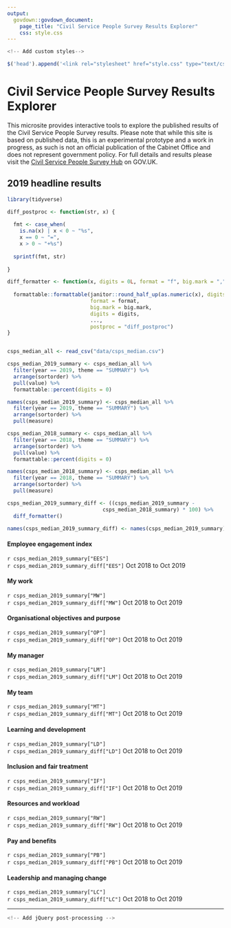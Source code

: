 ```yaml
---
output:
  govdown::govdown_document:
    page_title: "Civil Service People Survey Results Explorer"
    css: style.css
---
```


<script src="https://ajax.googleapis.com/ajax/libs/jquery/3.5.1/jquery.min.js"></script>


``` js
<!-- Add custom styles-->

$('head').append('<link rel="stylesheet" href="style.css" type="text/css" />');

```


# Civil Service People Survey Results Explorer

This microsite provides interactive tools to explore the published results of the Civil Service People Survey results. Please note that while this site is based on published data, this is an experimental prototype and a work in progress, as such is not an official publication of the Cabinet Office and does not represent government policy. For full details and results please visit the [Civil Service People Survey Hub](https://www.gov.uk/government/collections/civil-service-people-survey-hub) on GOV.UK.

## 2019 headline results

``` r

library(tidyverse)

diff_postproc <- function(str, x) {
  
  fmt <- case_when(
    is.na(x) | x < 0 ~ "%s",
    x == 0 ~ "=",
    x > 0 ~ "+%s")
  
  sprintf(fmt, str)
  
}

diff_formatter <- function(x, digits = 0L, format = "f", big.mark = ",", ...) {
  
  formattable::formattable(janitor::round_half_up(as.numeric(x), digits = digits), 
                           format = format, 
                           big.mark = big.mark,
                           digits = digits, 
                           ..., 
                           postproc = "diff_postproc")
}


csps_median_all <- read_csv("data/csps_median.csv")

csps_median_2019_summary <- csps_median_all %>%
  filter(year == 2019, theme == "SUMMARY") %>%
  arrange(sortorder) %>%
  pull(value) %>%
  formattable::percent(digits = 0)

names(csps_median_2019_summary) <- csps_median_all %>%
  filter(year == 2019, theme == "SUMMARY") %>%
  arrange(sortorder) %>%
  pull(measure)

csps_median_2018_summary <- csps_median_all %>%
  filter(year == 2018, theme == "SUMMARY") %>%
  arrange(sortorder) %>%
  pull(value) %>%
  formattable::percent(digits = 0)

names(csps_median_2018_summary) <- csps_median_all %>%
  filter(year == 2018, theme == "SUMMARY") %>%
  arrange(sortorder) %>%
  pull(measure)

csps_median_2019_summary_diff <- ((csps_median_2019_summary - 
                               csps_median_2018_summary) * 100) %>%
  diff_formatter()

names(csps_median_2019_summary_diff) <- names(csps_median_2019_summary)


```


:::{.govuk-grid-row}

:::{.govuk-grid-column-full .metric-box}
#### Employee engagement index
<span class="govuk-!-font-size-48 govuk-!-font-weight-bold">`r csps_median_2019_summary["EES"]`</span><br/>
<span class="govuk-!-font-size-24">`r csps_median_2019_summary_diff["EES"]`</span> Oct 2018 to Oct 2019
:::

:::


:::{.govuk-grid-row}

:::{.govuk-grid-column-one-third .metric-box}
#### My work
<span class="govuk-!-font-size-48 govuk-!-font-weight-bold">`r csps_median_2019_summary["MW"]`</span><br/>
<span class="govuk-!-font-size-24">`r csps_median_2019_summary_diff["MW"]`</span> Oct 2018 to Oct 2019
:::

:::{.govuk-grid-column-one-third .metric-box}
#### Organisational objectives and purpose
<span class="govuk-!-font-size-48 govuk-!-font-weight-bold">`r csps_median_2019_summary["OP"]`</span><br/>
<span class="govuk-!-font-size-24">`r csps_median_2019_summary_diff["OP"]`</span> Oct 2018 to Oct 2019
:::

:::{.govuk-grid-column-one-third .metric-box}
#### My manager
<span class="govuk-!-font-size-48 govuk-!-font-weight-bold">`r csps_median_2019_summary["LM"]`</span><br/>
<span class="govuk-!-font-size-24">`r csps_median_2019_summary_diff["LM"]`</span> Oct 2018 to Oct 2019
:::

:::

:::{.govuk-grid-row}


:::{.govuk-grid-column-one-third .metric-box}
#### My team
<span class="govuk-!-font-size-48 govuk-!-font-weight-bold">`r csps_median_2019_summary["MT"]`</span><br/>
<span class="govuk-!-font-size-24">`r csps_median_2019_summary_diff["MT"]`</span> Oct 2018 to Oct 2019
:::

:::{.govuk-grid-column-one-third .metric-box}
#### Learning and development
<span class="govuk-!-font-size-48 govuk-!-font-weight-bold">`r csps_median_2019_summary["LD"]`</span><br/>
<span class="govuk-!-font-size-24">`r csps_median_2019_summary_diff["LD"]`</span> Oct 2018 to Oct 2019
:::

:::{.govuk-grid-column-one-third .metric-box}
#### Inclusion and fair treatment
<span class="govuk-!-font-size-48 govuk-!-font-weight-bold">`r csps_median_2019_summary["IF"]`</span><br/>
<span class="govuk-!-font-size-24">`r csps_median_2019_summary_diff["IF"]`</span> Oct 2018 to Oct 2019
:::

:::

:::{.govuk-grid-row}

:::{.govuk-grid-column-one-third .metric-box}
#### Resources and workload
<span class="govuk-!-font-size-48 govuk-!-font-weight-bold">`r csps_median_2019_summary["RW"]`</span><br/>
<span class="govuk-!-font-size-24">`r csps_median_2019_summary_diff["RW"]`</span> Oct 2018 to Oct 2019
:::

:::{.govuk-grid-column-one-third .metric-box}
#### Pay and benefits
<span class="govuk-!-font-size-48 govuk-!-font-weight-bold">`r csps_median_2019_summary["PB"]`</span><br/>
<span class="govuk-!-font-size-24">`r csps_median_2019_summary_diff["PB"]`</span> Oct 2018 to Oct 2019
:::

:::{.govuk-grid-column-one-third .metric-box}
#### Leadership and managing change
<span class="govuk-!-font-size-48 govuk-!-font-weight-bold">`r csps_median_2019_summary["LC"]`</span><br/>
<span class="govuk-!-font-size-24">`r csps_median_2019_summary_diff["LC"]`</span> Oct 2018 to Oct 2019
:::

:::

---



``` js
<!-- Add jQuery post-processing -->

```
